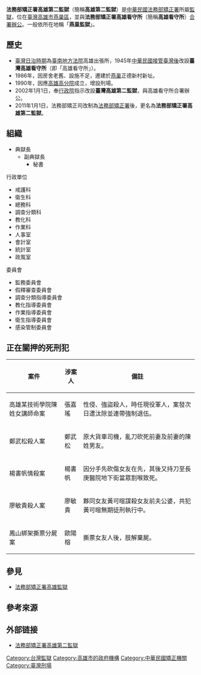 {{中華民國政府部門基礎資訊
|部門名稱       = 法務部矯正署高雄第二監獄
|外文名稱       = Kaohsiung Second Prison, AOC, MOJ<br>
|外文語言       = 英語
|部門標誌       = ROC Agency of Corrections Emblem.svg
|部門標誌名稱   = 法務部矯正署署徽
|代表圖像       = 
|代表圖像名稱   = 
|首長職銜       = 典獄長
|首長姓名       = 邱泰民
|副首長職銜     = 副典獄長
|副首長姓名     = 呂憲慈
|秘書長職銜     = 秘書
|秘書長姓名     = 張倖郎
|任命者姓名     = [[中華民國法務部|法務部部長]]
|官員任期       = 無任期保障
|機關類型       = 
|所屬部門       = [[法務部矯正署|法務部矯正署]]
|員額           = 2,280人
|年度預算額     = 約[[新台幣|新台幣]]4.22億元（2013年）
|授權法源       = 
|成立日期       = 1933年
|前身機關       = 臺灣高雄監獄
|解散日期       = 
|後繼機關       = 
|內部單位       = 6科、4室
|附屬機關       = 
|任務編組       = 
|地址           = [[高雄市|高雄市]][[燕巢區|燕巢區]]正德新村1號
|電話           = +886 7 615-2646
|網站           = [http://www.ksd.moj.gov.tw www.ksd.moj.gov.tw]
|備註           = 
}}
'''法務部矯正署高雄第二監獄'''（簡稱'''高雄第二監獄'''）是[[中華民國法務部|中華民國法務部]][[法務部矯正署|矯正署]]所屬[[中華民國矯正機關列表|監獄]]，位在[[臺灣|臺灣]][[高雄市|高雄市]][[燕巢區|燕巢區]]，並與'''法務部矯正署高雄看守所'''（簡稱'''高雄看守所'''）[[合署辦公|合署辦公]]。一般依所在地稱「'''燕巢監獄'''」。

==歷史==
*[[臺灣日治時期|臺灣日治時期]]為[[臺南地方法院|臺南地方法院]]高雄出張所，1945年[[臺灣戰後時期|中華民國接管臺灣後]]改設'''臺灣高雄看守所'''（即「高雄看守所」）。
*1986年，因房舍老舊、設施不足，遷建於[[燕巢|燕巢]]正德新村新址。
*1990年，因應[[高雄高分院|高雄高分院]]成立，增設刑場。
*2002年1月1日，奉[[行政院|行政院]]指示改設'''臺灣高雄第二監獄'''，與高雄看守所合署辦公。
*2011年1月1日，法務部矯正司改制為[[法務部矯正署|法務部矯正署]]後，更名為'''法務部矯正署高雄第二監獄'''。

==組織==
*典獄長
**副典獄長
***秘書

;行政單位
*戒護科
*衛生科
*總務科
*調查分類科
*教化科
*作業科
*人事室
*會計室
*統計室
*政風室

;委員會
*監務委員會
*假釋審查委員會
*調查分類指導委員會
*教化指導委員會
*作業指導委員會
*衛生指導委員會
*感染管制委員會

== 正在關押的死刑犯 ==
{| class="wikitable"
|-
! 案件 !! 涉案人 !! 備註
|-
| 高雄某技術學院陳姓女講師命案 || 張嘉瑤 ||性侵、強盜殺人，時任現役軍人，案發次日遭汰除並連帶強制退伍。
|-
| 鄭武松殺人案 || 鄭武松 ||原大貨車司機，亂刀砍死前妻及前妻的陳姓男友。
|-
| 楊書帆情殺案 || 楊書帆||因分手先砍傷女友在先，其後又持刀至長庚醫院地下街當眾割喉致死。
|-
| 廖敏貴殺人案 || 廖敏貴||夥同女友黃可暄謀殺女友前夫公婆，共犯黃可暄無期徒刑執行中。
|-
| 鳳山綁架撕票分屍案 || 歐陽榕||撕票女友人後，肢解棄屍。
|}

==參見==
* [[法務部矯正署高雄監獄|法務部矯正署高雄監獄]]

==參考來源==
{{reflist}}

==外部链接==
*[https://web.archive.org/web/20191003121454/https://www.ksd.moj.gov.tw/ 法務部矯正署高雄第二監獄]

{{法務部矯正署}}

[[Category:台灣監獄|Category:台灣監獄]]
[[Category:高雄市的政府機構|Category:高雄市的政府機構]]
[[Category:中華民國矯正機關|Category:中華民國矯正機關]]
[[Category:臺灣刑場|Category:臺灣刑場]]